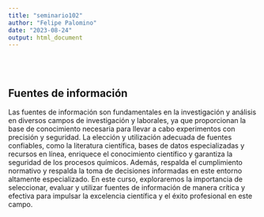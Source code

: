```yaml
---
title: "seminario102"
author: "Felipe Palomino"
date: "2023-08-24"
output: html_document
---
```


</br></br>

## **Fuentes de información**

Las fuentes de información son fundamentales en la investigación y análisis en diversos campos de investigación y laborales, ya que proporcionan la base de conocimiento necesaria para llevar a cabo experimentos con precisión y seguridad. La elección y utilización adecuada de fuentes confiables, como la literatura científica, bases de datos especializadas y recursos en línea, enriquece el conocimiento científico y garantiza la seguridad de los procesos químicos. Además, respalda el cumplimiento normativo y respalda la toma de decisiones informadas en este entorno altamente especializado. En este curso, exploraremos la importancia de seleccionar, evaluar y utilizar fuentes de información de manera crítica y efectiva para impulsar la excelencia científica y el éxito profesional en este campo.